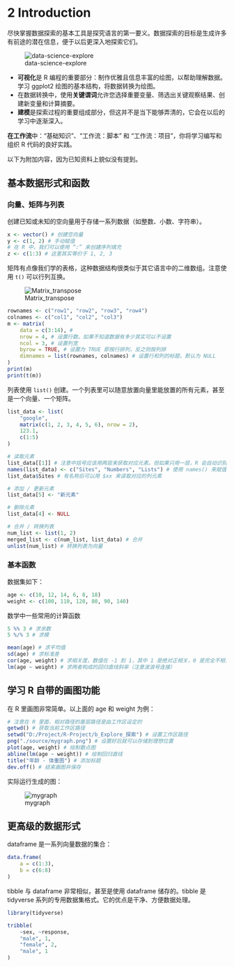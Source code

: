 # 2 Introduction

尽快掌握数据探索的基本工具是探究语言的第一要义。数据探索的目标是生成许多有前途的潜在信息，便于以后更深入地探索它们。

![data-science-explore](https://d33wubrfki0l68.cloudfront.net/795c039ba2520455d833b4034befc8cf360a70ba/558a5/diagrams/data-science-explore.png)

- **可视化**是 R 编程的重要部分：制作优雅且信息丰富的绘图，以帮助理解数据。学习 ggplot2 绘图的基本结构，将数据转换为绘图。
- 在数据转换中，使用**关键谓词**允许您选择重要变量、筛选出关键观察结果、创建新变量和计算摘要。
- **建模**是探索过程的重要组成部分，但这并不是当下能够弄清的，它会在以后的学习中逐渐深入。

**在工作流**中：“基础知识”、“工作流：脚本” 和 “工作流：项目”，你将学习编写和组织 R 代码的良好实践。

以下为附加内容，因为已知资料上貌似没有提到。

## 基本数据形式和函数

### 向量、矩阵与列表

创建已知或未知的空向量用于存储一系列数据（如整数、小数、字符串）。

```R
x <- vector() # 创建空向量
y <- c(1, 2) # 手动赋值
# 在 R 中，我们可以使用 “:” 来创建序列填充
z <- c(1:3) # 这里其实等价于 1, 2, 3
```

矩阵有点像我们学的表格，这种数据结构很类似于其它语言中的二维数组。注意使用 `t()` 可以行列互换。

![Matrix_transpose](https://www.runoob.com/wp-content/uploads/2020/07/Matrix_transpose.gif)

```R
rownames <- c("row1", "row2", "row3", "row4")
colnames <- c("col1", "col2", "col3")
m <- matrix(
    data = c(3:14), #
    nrow = 4, # 设置行数。如果不知道数据有多少其实可以不设置
    ncol = 3, # 设置列宽
    byrow = TRUE, # 设置为 TRUE 即按行排列，反之则按列排
    dimnames = list(rownames, colnames) # 设置行和列的标题，默认为 NULL
)
print(m)
print(t(m))
```

列表使用 `list()` 创建。一个列表里可以随意放置向量里能放置的所有元素，甚至是一个向量、一个矩阵。

```R
list_data <- list(
    "google",
    matrix(c(1, 2, 3, 4, 5, 6), nrow = 2),
    123.1,
    c(1:5)
)

# 读取元素
list_data[[1]] # 注意中括号应该用两层来获取对应元素。但如果只用一层，R 会自动识别并修正
names(list_data) <- c("Sites", "Numbers", "Lists") # 使用 names() 来赋值名称
list_data$Sites # 有名称后可以用 $xx 来读取对应的列元素

# 添加 / 更新元素
list_data[5] <- "新元素"

# 删除元素
list_data[4] <- NULL

# 合并 / 转换列表
num_list <- list(1, 2)
merged_list <- c(num_list, list_data) # 合并
unlist(num_list) # 转换列表为向量
```

### 基本函数

数据集如下：

```R
age <- c(10, 12, 14, 6, 8, 18)
weight <- c(100, 110, 120, 80, 90, 140)
```

数学中一些常用的计算函数

```R
5 %% 3 # 求余数
5 %/% 3 # 求模

mean(age) # 求平均值
sd(age) # 求标准差
cor(age, weight) # 求相关度，数值在 -1 到 1，其中 1 是绝对正相关，0 是完全不相关，-1 是绝对负相关
lm(age ~ weight) # 求两者构成的回归直线斜率（注意波浪号连接）
```

## 学习 R 自带的画图功能

在 R 里画图非常简单。以上面的 age 和 weight 为例：

```R
# 注意在 R 里面，相对路径的基层路径是由工作区设定的
getwd() # 获取当前工作区路径
setwd("D:/Project/R-Project/b_Explore_探索") # 设置工作区路径
png("./source/mygraph.png") # 设置好后就可以存储到理想位置
plot(age, weight) # 绘制散点图
abline(lm(age ~ weight)) # 绘制回归直线
title("年龄 - 体重图") # 添加标题
dev.off() # 结束画图并保存
```

实际运行生成的图：

![mygraph](./source/mygraph.png)

## 更高级的数据形式

dataframe 是一系列向量数据的集合：

```R
data.frame(
    a = c(1:3),
    b = c(6:8)
)
```

tibble 与 dataframe 非常相似，甚至是使用 dataframe 储存的。tibble 是 tidyverse 系列的专用数据集格式。它的优点是干净、方便数据处理。

```R
library(tidyverse)

tribble(
    ~sex, ~response,
    "male", 1,
    "female", 2,
    "male", 1
)
```